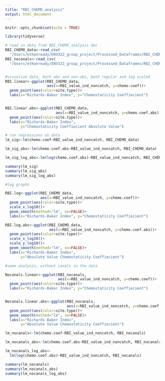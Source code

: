 ```yaml
---
title: "RBI_CHEMO_analysis"
output: html_document
---
```


```r
knitr::opts_chunk$set(echo = TRUE)
```

```r
library(tidyverse)

# read in data from RBI_CHEMO_analysis doc
RBI_CHEMO_data<-read_csv(
  "/Users/ethanready/ENV322_group_project/Processed_Dataframes/RBI_CHEMO_data.csv")
RBI_nocanals<-read_csv(
  "/Users/ethanready/ENV322_group_project/Processed_Dataframes/RBI_CHEMO_nocanals.csv")  


#visualize data, both abs and non-abs, both regular and log scaled
RBI.linear<-ggplot(RBI_CHEMO_data, 
                   aes(x=RBI_value_ind_noncatch, y=chemo.coef))+
  geom_point(aes(color=site.type))+
  labs(x="Richards-Baker Index", y="Chemostaticity Coeffiecient")


RBI.linear.abs<-ggplot(RBI_CHEMO_data, 
                       aes(x=RBI_value_ind_noncatch, y=chemo.coef.abs))+
  geom_point(aes(color=site.type))+
  labs(x="Richards-Baker Index", 
       y="Chemostaticity Coeffiecient Absolute Value")

# run regressions on data
lm_sig<-lm(chemo.coef~RBI_value_ind_noncatch, RBI_CHEMO_data)

lm_sig_abs<-lm(chemo.coef.abs~RBI_value_ind_noncatch, RBI_CHEMO_data)

lm_sig_log_abs<-lm(log(chemo.coef.abs)~RBI_value_ind_noncatch, RBI_CHEMO_data)

summary(lm_sig)
summary(lm_sig_abs)
summary(lm_sig_log_abs)

#log graphs

RBI.log<-ggplot(RBI_CHEMO_data, 
                aes(x=RBI_value_ind_noncatch, y=chemo.coef))+
  geom_point(aes(color=site.type))+
  scale_x_log10()+
  geom_smooth(method="lm", se=FALSE)+
  labs(x="Richards-Baker Index", y="Chemostaticity Coeffiecient")

RBI.log.abs<-ggplot(RBI_CHEMO_data, 
                    aes(x=RBI_value_ind_noncatch, y=chemo.coef.abs))+
  geom_point(aes(color=site.type))+
  scale_x_log10()+
  scale_y_log10()+
  geom_smooth(method="lm", se=FALSE)+
  labs(x="Richards-Baker Index", 
       y="Absulute Value Chemostaticity Coeffiecient")

#same analysis, without canals in the data

Nocanals.linear<-ggplot(RBI_nocanals, 
                        aes(x=RBI_value_ind_noncatch, y=chemo.coef))+
  geom_point(aes(color=site.type))+
  labs(x="Richards-Baker Index", y="Chemostaticity Coeffiecient")


Nocanals.linear.abs<-ggplot(RBI_nocanals, 
                            aes(x=RBI_value_ind_noncatch, y=chemo.coef.abs))+
  geom_point(aes(color=site.type))+
  geom_smooth(method="lm", se=FALSE)+
  labs(x="Richards-Baker Index",
       y="Absolute Value Chemostaticity Coeffiecient")

lm_nocanals<-lm(chemo.coef~RBI_value_ind_noncatch, RBI_nocanals)

lm_nocanals_abs<-lm(chemo.coef.abs~RBI_value_ind_noncatch, RBI_nocanals)

lm_nocanals_log_abs<-
  lm(log(chemo.coef.abs)~RBI_value_ind_noncatch, RBI_nocanals)

summary(lm_nocanals)
summary(lm_nocanals_abs)
summary(lm_nocanals_log_abs)
```



